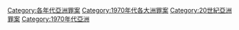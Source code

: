 [[Category:各年代亞洲罪案|Category:各年代亞洲罪案]]
[[Category:1970年代各大洲罪案|Category:1970年代各大洲罪案]]
[[Category:20世紀亞洲罪案|Category:20世紀亞洲罪案]]
[[Category:1970年代亞洲|Category:1970年代亞洲]]